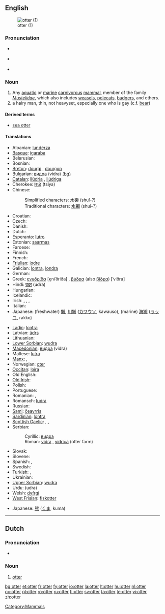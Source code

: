 {{wikipedia}}
==English==
[[Image:Loutre des pyrenees baronnies 2004.jpg|thumb|otter (1)]]

===Pronunciation===
* {{a|RP}} {{IPA|/ˈɒt.ə/}}
* {{a|US}} {{IPA|/ˈɑː.tɚ/}}
* {{rhymes|ɒtə(r)}}

===Noun===
{{en-noun}}

# Any [[aquatic]] or [[marine]] [[carnivorous]] [[mammal]], member of the family ''[[Mustelidae]]'', which also includes [[weasel]]s, [[polecat]]s, [[badger]]s, and others.
# a hairy man, thin, not heavyset, especially one who is gay (c.f. [[bear]])

====Derived terms====
*[[sea otter]]

====Translations====
{{trans-top|The mammal}}
* Albanian: [[lundërza]]
* [[Basque]]: [[igaraba]]
* Belarusian: {{t-|be|выдра|tr=vydra|sc=Cyrl|xs=Belarusian}}
* Bosnian: {{t-|bs|vidra|f}}
* [[Breton]]: [[dourgi]] {{m}}, [[dourgon]] {{p}}
* Bulgarian: [[видра]] (vidra) [[:bg:видра|(bg)]]
* [[Catalan]]: [[llúdria]] {{f}}, [[llúdriga]] {{f}}
* Cherokee: [[ᏥᏯ]] (tsiya)
* Chinese:
*: Simplified characters: [[水獭]] (shuǐ-?)
*: Traditional characters: [[水獺]] (shuǐ-?)
* Croatian: {{t-|hr|vidra|f|alt=vȉdra}}
* Czech: {{t+|cs|vydra}}
* Danish: {{t-|da|odder}}
* Dutch: {{t+|nl|otter|m}}
* Esperanto: [[lutro]]
* Estonian: [[saarmas]]
* Faroese: {{t-|fo|otur|xs=Faroese}}
* Finnish: {{t-|fi|saukko}}
* French: {{t+|fr|loutre|f}}
* [[Friulian]]: [[lodre]]
* Galician: [[lontra]], [[londra]]
* German: {{t-|de|Otter|m}}
* Greek: [[ενυδρίδα]] [e̞niˈðriða] {{f}}, [[βύδρα]] (also [[βίδρα]]) [ˈviðra] {{f}}
* Hindi: [[उदर]] (udra) {{m}}
* Hungarian: {{t+|hu|vidra}}
* Icelandic: {{t-|is|otur|m}}
* Irish: {{t|ga|dobharchú|m}}, {{t+|ga|madra uisce|m|xs=Irish}}, {{t|ga|dobhrán|m}}, {{t+|ga|cú dobhráin|m|xs=Irish}}
* Italian: {{t-|it|lontra|f}}
* Japanese: (freshwater) [[獺]], [[川獺]] ([[カワウソ]], kawauso), (marine) [[海獺]] ([[ラッコ]], rakko)
{{trans-mid}}
* [[Ladin]]: [[lontra]]
* Latvian: [[ūdrs]]
* Lithuanian: {{t+|lt|ūdra|xs=Lithuanian}}
* [[Lower Sorbian]]: [[wudra]]
* [[Macedonian]]: [[видра]] (vidra)
* Maltese: [[lutra]]
* [[Manx]]: {{t|gv|dooarchoo|m}}, {{t|gv|moddey ushtey|m}}
* Norwegian: [[oter]]
* [[Occitan]]: [[loira]]
* Old English: {{t|ang|otor|m}}
* [[Old Irish]]: {{tø|sga|doburchú|f}}
* Polish: {{t-|pl|wydra}}
* Portuguese: {{t+|pt|lontra}}
* Romanian: {{t+|ro|lutră}}, {{t+|ro|vidra}}
* Romansch: [[ludra]]
* Russian: {{t+|ru|выдра|f|tr=výdra|sc=Cyrl}}
* [[Sami]]: [[čeavrris]]
* [[Sardinian]]: [[lontra]]
* [[Scottish Gaelic]]: {{t|gd|dobhar-chù|m}}, {{t|gd|madadh donn|m}}, {{t|gd|dòbhran|m}}
* Serbian:
*: Cyrillic: [[видра]] {{f}}
*: Roman: [[vidra]] {{f}}, [[vidrica]] (otter farm)
* Slovak: {{t-|sk|vydra}}
* Slovene: {{t+|sl|vidra|f}}
* Spanish: {{t+|es|nutria|f}}, {{t-|es|lutria|f}}
* Swedish: {{t+|sv|utter|c}}
* Turkish: {{t+|tr|su samuru}}, {{t+|tr|lutr}}
* Ukrainian: {{t-|uk|видра|tr=vidra|sc=Cyrl|xs=Ukrainian}}
* [[Upper Sorbian]]: [[wudra]]
* Urdu: {{ur-Arab|[[ادر]]}} (udra) {{m}}
* Welsh: [[dyfrgi]]
* [[West Frisian]]: [[fiskotter]]
{{trans-bottom}}

{{trans-top|a hairy man}}
* Japanese: [[熊]] ([[くま]], kuma)
{{trans-mid}}
{{trans-bottom}}

----

==Dutch==

===Pronunciation===
* {{audio|Nl-otter.ogg|Audio}}

===Noun===
{{nl-noun|otters|ottertje|g=m}}

# [[otter]]

[[Category:Mammals]]

[[bg:otter]]
[[et:otter]]
[[fr:otter]]
[[fy:otter]]
[[io:otter]]
[[la:otter]]
[[lt:otter]]
[[hu:otter]]
[[nl:otter]]
[[oc:otter]]
[[pl:otter]]
[[ro:otter]]
[[ru:otter]]
[[fi:otter]]
[[sv:otter]]
[[ta:otter]]
[[te:otter]]
[[vi:otter]]
[[zh:otter]]